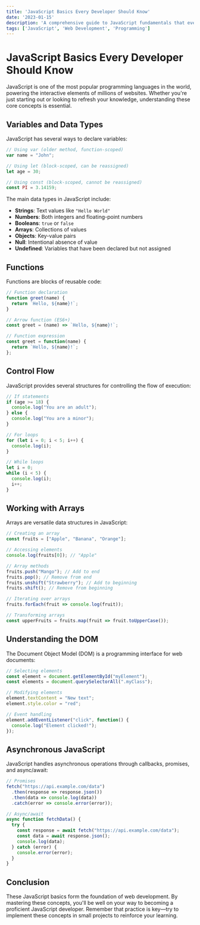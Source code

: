 ```yaml
---
title: 'JavaScript Basics Every Developer Should Know'
date: '2023-01-15'
description: 'A comprehensive guide to JavaScript fundamentals that every developer should understand.'
tags: ['JavaScript', 'Web Development', 'Programming']
---
```


# JavaScript Basics Every Developer Should Know

JavaScript is one of the most popular programming languages in the world, powering the interactive elements of millions of websites. Whether you're just starting out or looking to refresh your knowledge, understanding these core concepts is essential.

## Variables and Data Types

JavaScript has several ways to declare variables:

```javascript
// Using var (older method, function-scoped)
var name = "John";

// Using let (block-scoped, can be reassigned)
let age = 30;

// Using const (block-scoped, cannot be reassigned)
const PI = 3.14159;
```

The main data types in JavaScript include:

- **Strings**: Text values like `"Hello World"`
- **Numbers**: Both integers and floating-point numbers
- **Booleans**: `true` or `false`
- **Arrays**: Collections of values
- **Objects**: Key-value pairs
- **Null**: Intentional absence of value
- **Undefined**: Variables that have been declared but not assigned

## Functions

Functions are blocks of reusable code:

```javascript
// Function declaration
function greet(name) {
  return `Hello, ${name}!`;
}

// Arrow function (ES6+)
const greet = (name) => `Hello, ${name}!`;

// Function expression
const greet = function(name) {
  return `Hello, ${name}!`;
};
```

## Control Flow

JavaScript provides several structures for controlling the flow of execution:

```javascript
// If statements
if (age >= 18) {
  console.log("You are an adult");
} else {
  console.log("You are a minor");
}

// For loops
for (let i = 0; i < 5; i++) {
  console.log(i);
}

// While loops
let i = 0;
while (i < 5) {
  console.log(i);
  i++;
}
```

## Working with Arrays

Arrays are versatile data structures in JavaScript:

```javascript
// Creating an array
const fruits = ["Apple", "Banana", "Orange"];

// Accessing elements
console.log(fruits[0]); // "Apple"

// Array methods
fruits.push("Mango"); // Add to end
fruits.pop(); // Remove from end
fruits.unshift("Strawberry"); // Add to beginning
fruits.shift(); // Remove from beginning

// Iterating over arrays
fruits.forEach(fruit => console.log(fruit));

// Transforming arrays
const upperFruits = fruits.map(fruit => fruit.toUpperCase());
```

## Understanding the DOM

The Document Object Model (DOM) is a programming interface for web documents:

```javascript
// Selecting elements
const element = document.getElementById("myElement");
const elements = document.querySelectorAll(".myClass");

// Modifying elements
element.textContent = "New text";
element.style.color = "red";

// Event handling
element.addEventListener("click", function() {
  console.log("Element clicked!");
});
```

## Asynchronous JavaScript

JavaScript handles asynchronous operations through callbacks, promises, and async/await:

```javascript
// Promises
fetch("https://api.example.com/data")
  .then(response => response.json())
  .then(data => console.log(data))
  .catch(error => console.error(error));

// Async/await
async function fetchData() {
  try {
    const response = await fetch("https://api.example.com/data");
    const data = await response.json();
    console.log(data);
  } catch (error) {
    console.error(error);
  }
}
```

## Conclusion

These JavaScript basics form the foundation of web development. By mastering these concepts, you'll be well on your way to becoming a proficient JavaScript developer. Remember that practice is key—try to implement these concepts in small projects to reinforce your learning. 
